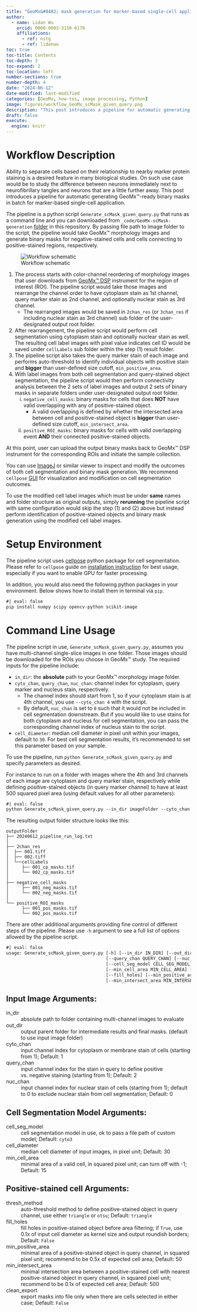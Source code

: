 ```yaml
---
title: "GeoMx&#8482; mask generation for marker-based single-cell application"
author:
  - name: Lidan Wu
    orcid: 0000-0003-3150-6170
    affiliations:
      - ref: nstg
      - ref: lidanwu
toc: true
toc-title: Contents
toc-depth: 3
toc-expand: 2
toc-location: left
number-sections: true
number-depth: 4
date: "2024-06-12"
date-modified: last-modified
categories: [GeoMx, how-tos, image processing, Python]
image: figures/workflow_GeoMx_scMask_given_query.png
description: "This post introduces a pipeline for automatic generating GeoMx&#8482;-ready binary masks in batch for marker-based single-cell application. Given the query marker protein of interest, the pipeline would take morphology images and generate binary masks for negative-stained cells and cells connecting to positive-stained regions, respectively. The pipeline runs as a command line and this post would serve as a guide to how it works and how to use it."
draft: false
execute:
  engine: knitr
---
```


# Workflow Description

Ability to separate cells based on their relationship to nearby marker protein staining is a desired feature in many biological studies. On such use case would be to study the difference between neurons immediately next to neurofibrillary tangles and neurons that are a little further away. This post introduces a pipeline for automatic generating GeoMx&#8482;-ready binary masks in batch for marker-based single-cell application.

The pipeline is a python script `Generate_scMask_given_query.py` that runs as a command line and you can downloaded from `_code/GeoMx-scMask-generation` [folder](https://github.com/Nanostring-Biostats/CosMx-Analysis-Scratch-Space/tree/Main/_code/GeoMx-scMask-generation){target="_blank"} in this repository. By passing file path to image folder to the script, the pipeline would take GeoMx&#8482; morphology images and generate binary masks for negative-stained cells and cells connecting to positive-stained regions, respectively. 


![Workflow schematic](figures/workflow_GeoMx_scMask_given_query.png){#fig-workflow}

1. The process starts with color-channel reordering of morphology images that user downloads from [GeoMx&#8482; DSP](https://nanostring.com/products/geomx-digital-spatial-profiler/geomx-dsp-overview/){target="_blank"} instrument for the region of interest (ROI). The pipeline script would take those images and rearrange the channel order to have cytoplasm stain as 1st channel, query marker stain as 2nd channel, and optionally nuclear stain as 3rd channel. 
    + The rearranged images would be saved in `2chan_res` (or `3chan_res` if including nuclear stain as 3rd channel) sub folder of the user-designated output root folder. 
2. After rearrangement, the pipeline script would perform cell segmentation using cytoplasm stain and optionally nuclear stain as well. The resulting cell label images with pixel value indicates cell ID would be saved under `cellLabels` sub folder within the step (1) result folder.
3. The pipeline script also takes the query marker stain of each image and performs auto-threshold to identify individual objects with positive stain and **bigger** than user-defined size cutoff, `min_positive_area`.
4. With label images from both cell segmentation and query-stained object segmentation, the pipeline script would then perform connectivity analysis between the 2 sets of label images and output 2 sets of binary masks in separate folders under user-designated output root folder. 
    i) `negative_cell_masks`: binary masks for cells that does **NOT** have valid overlapping with any of positive-stained object. 
         +  A valid overlapping is defined by whether the intersected area between cell and positive-stained object is **bigger** than user-defined size cutoff, `min_intersect_area`. 
    ii) `positive_ROI_masks`: binary masks for cells with valid overlapping event **AND** their connected positive-stained objects. 

At this point, user can upload the output binary masks back to GeoMx&#8482; DSP instrument for the corresponding ROIs and initiate the sample collection. 

::: {.callout-tip title="Use manually modified cell label images"}
You can use [ImageJ](https://imagej.net/){target="_blank"} or similar viewer to inspect and modify the outcomes of both cell segmentation and binary mask generation. We recommend `cellpose` [GUI](https://cellpose.readthedocs.io/en/latest/gui.html){target="_blank"} for visualization and modification on cell segmentation outcomes. 

To use the modified cell label images which must be under **same** names and folder structure as original outputs, simply **rerunning** the pipeline script with same configuration would skip the step (1) and (2) above but instead perform identification of positive-stained objects and binary mask generation using the modified cell label images.
:::

# Setup Environment

The pipeline script uses [cellpose](https://cellpose.readthedocs.io/en/latest/index.html){target="_blank"} python package for cell segmentation. Please refer to `cellpose` guide on [installation instruction](https://github.com/MouseLand/cellpose/tree/main?tab=readme-ov-file#installation){target="_blank"} for best usage, especially if you want to enable GPU for faster processing. 

In addition, you would also need the following python packages in your environment. Below shows how to install them in terminal via `pip`. 

```default
#| eval: false
pip install numpy scipy opencv-python scikit-image
```

# Command Line Usage

The pipeline script in use, `Generate_scMask_given_query.py`, assumes you have multi-channel single-slice images in one folder. Those images should be downloaded for the ROIs you choose in GeoMx&#8482; study. The required inputs for the pipeline include: 

* `in_dir`: the **absolute** path to your GeoMx&#8482; morphology image folder.
* `cyto_chan`, `query_chan`, `nuc_chan`: channel index for cytoplasm, query marker and nucleus stain, respectively. 
    + The channel index should start from 1, so if your cytoplasm stain is at 4th channel, you use `--cyto_chan 4` with the script. 
    + By default, `nuc_chan` is set to `0` such that it would not be included in cell segmentation downstream. But if you would like to use stains for both cytoplasm and nucleus for cell segmentation, you can pass the corresponding channel index of nucleus stain to the script. 
* `cell_diameter`: median cell diameter in pixel unit within your images, default to `30`. For best cell segmentation results, it's recommended to set this parameter based on your sample. 

To use the pipeline, run `python Generate_scMask_given_query.py` and specify parameters as desired. 

For instance to run on a folder with images where the 4th and 3rd channels of each image are cytoplasm and query marker stain, respectively while defining positive-stained objects (in query marker channel) to have at least 500 squared pixel area (using default values for all other parameters):

```default
#| eval: false
python Generate_scMask_given_query.py --in_dir imageFolder --cyto_chan 4 --query_chan 3 --out_dir outputFolder --min_positive_area 500
```

The resulting output folder structure looks like this:

```
outputFolder 
├── 20240612_pipeline_run_log.txt
│
├── 2chan_res 
│  ├── 001.tiff 
│  ├── 002.tiff 
│  └──cellLabels
│     ├── 001_cp_masks.tif 
│     └── 002_cp_masks.tif 
│
├── negative_cell_masks 
│     ├── 001_neg_masks.tif
│     └── 002_neg_masks.tif 
│
└── positive_ROI_masks 
      ├── 001_pos_masks.tif
      └── 002_pos_masks.tif
```


There are other additional arguments providing fine control of different steps of the pipeline. Please use `-h` argument to see a full list of options allowed by the pipeline script. 

```default
#| eval: false
usage: Generate_scMask_given_query.py [-h] [--in_dir IN_DIR] [--out_dir OUT_DIR] [--cyto_chan CYTO_CHAN]
                                      [--query_chan QUERY_CHAN] [--nuc_chan NUC_CHAN]
                                      [--cell_seg_model CELL_SEG_MODEL] [--cell_diameter CELL_DIAMETER]
                                      [--min_cell_area MIN_CELL_AREA] [--thresh_method THRESH_METHOD]
                                      [--fill_holes] [--min_positive_area MIN_POSITIVE_AREA]
                                      [--min_intersect_area MIN_INTERSECT_AREA] [--clean_export]
```

## Input Image Arguments:

in_dir    
: absolute path to folder containing multi-channel images to evaluate

out_dir
: output parent folder for intermediate results and final masks. (default to use input image folder)

cyto_chan
: input channel index for cytoplasm or membrane stain of cells (starting from 1); Default: 1

query_chan
: input channel index for the stain in query to define positive vs. negative staining (starting from 1); Default: 2

nuc_chan
: input channel index for nuclear stain of cells (starting from 1);  default to 0 to exclude nuclear stain from cell segmentation; Default: 0

## Cell Segmentation Model Arguments:

cell_seg_model
: cell segmentation model in use, ok to pass a file path of custom model; Default: `cyto3`
                        
cell_diameter
: median cell diameter of input images, in pixel unit; Default: 30
                        
min_cell_area
: minimal area of a valid cell, in squared pixel unit; can turn off with -1; Default: 15

## Positive-stained cell Arguments:

thresh_method
:  auto-threshold method to define positive-stained object in query channel, use either `triangle` or `otsu`; Default: `triangle`
                        
fill_holes
: fill holes in positive-stained object before area filtering; if `True`, use 0.1x of input cell diameter as kernel size and output roundish borders; Default: `False`
                        
min_positive_area
: minimal area of a positive-stained object in query channel, in squared pixel unit; recommend to be 0.5x of expected cell area; Default: 50
                        
min_intersect_area
: minimal intersection area between a positive-stained cell with nearest positive-stained object in query channel, in squared pixel unit; recommend to be 0.1x of expected cell area; Default: 500
                        
clean_export
: export masks into file only when there are cells selected in either case; Default: `False`

